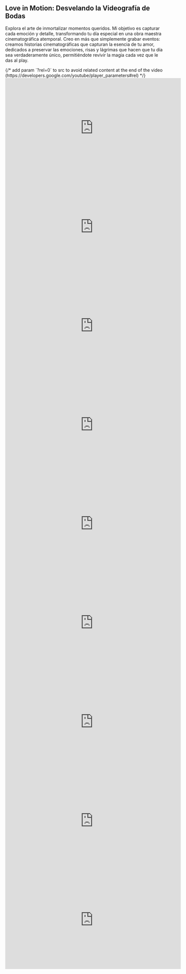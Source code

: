 <section id="videos">
	<h2>Love in Motion: Desvelando la Videografía de Bodas</h2>
	<p>
		Explora el arte de inmortalizar momentos queridos. Mi objetivo es capturar cada emoción y detalle, transformando tu
		día especial en una obra maestra cinematográfica atemporal. Creo en más que simplemente grabar eventos: creamos
		historias cinematográficas que capturan la esencia de tu amor, dedicados a preservar las emociones, risas y lágrimas
		que hacen que tu día sea verdaderamente único, permitiéndote revivir la magia cada vez que le das al play.
	</p>
	{/* add param `?rel=0` to src to avoid related content at the end of the video (https://developers.google.com/youtube/player_parameters#rel) */}
	<div class="videos">
		<iframe
			class="video"
			loading="lazy"
			width="560"
			height="315"
			src="https://www.youtube-nocookie.com/embed/7urut5SZMZY?rel=0&modestbranding=1"
			title="Wedding Caroline & Daniel"
			frameborder="0"
			allow="accelerometer; autoplay; clipboard-write; encrypted-media; gyroscope; picture-in-picture; web-share"
			allowfullscreen
		></iframe>
		<iframe
			class="video"
			loading="lazy"
			width="560"
			height="315"
			src="https://www.youtube-nocookie.com/embed/KMOXqFcQMFA?rel=0&modestbranding=1"
			title="Wedding Judith & Jordi"
			frameborder="0"
			allow="accelerometer; autoplay; clipboard-write; encrypted-media; gyroscope; picture-in-picture; web-share"
			allowfullscreen
		></iframe>
		<iframe
			class="video"
			loading="lazy"
			width="560"
			height="315"
			src="https://www.youtube-nocookie.com/embed/TZq3v_ndFbA?rel=0&modestbranding=1"
			title="Wedding Oscar & Lydia"
			frameborder="0"
			allow="accelerometer; autoplay; clipboard-write; encrypted-media; gyroscope; picture-in-picture; web-share"
			allowfullscreen
		></iframe>
		<iframe
			class="video"
			loading="lazy"
			width="560"
			height="315"
			src="https://www.youtube-nocookie.com/embed/NbLncIdWTC8?rel=0&modestbranding=1"
			title="Wedding Paola & Pedro"
			frameborder="0"
			allow="accelerometer; autoplay; clipboard-write; encrypted-media; gyroscope; picture-in-picture; web-share"
			allowfullscreen
		></iframe>
		<iframe
			class="video"
			loading="lazy"
			width="560"
			height="315"
			src="https://www.youtube-nocookie.com/embed/XSb0viGeEu0?rel=0&modestbranding=1"
			title="Wedding Caroline & Yves"
			frameborder="0"
			allow="accelerometer; autoplay; clipboard-write; encrypted-media; gyroscope; picture-in-picture; web-share"
			allowfullscreen
		></iframe>
		<iframe
			class="video"
			loading="lazy"
			width="560"
			height="315"
			src="https://www.youtube-nocookie.com/embed/NUYqJ5sdNNE?rel=0&modestbranding=1"
			title="La Boda de Madi & Greg - Un día mágico desde los preparativos hasta el baile"
			frameborder="0"
			allow="accelerometer; autoplay; clipboard-write; encrypted-media; gyroscope; picture-in-picture; web-share"
			allowfullscreen
		></iframe>
		<iframe
			class="video"
			loading="lazy"
			width="560"
			height="315"
			src="https://www.youtube-nocookie.com/embed/8J6_-tpnMps?rel=0&modestbranding=1"
			title="Wedding Julie & Tobi in Belgium"
			frameborder="0"
			allow="accelerometer; autoplay; clipboard-write; encrypted-media; gyroscope; picture-in-picture; web-share"
			allowfullscreen
		></iframe>
		<iframe
			class="video"
			loading="lazy"
			width="560"
			height="315"
			src="https://www.youtube-nocookie.com/embed/8UVePQ-54BQ?rel=0&modestbranding=1"
			title="Wedding Manisha & Craig - Party at Casa Miralles, Barcelona"
			frameborder="0"
			allow="accelerometer; autoplay; clipboard-write; encrypted-media; gyroscope; picture-in-picture; web-share"
			allowfullscreen
		></iframe>
		<iframe
			class="video"
			loading="lazy"
			width="560"
			height="315"
			src="https://www.youtube-nocookie.com/embed/QmmvKESfEsU?rel=0&modestbranding=1"
			title="Wedding Manisha & Craig at Casa Miralles, Barcelona, Spain"
			frameborder="0"
			allow="accelerometer; autoplay; clipboard-write; encrypted-media; gyroscope; picture-in-picture; web-share"
			allowfullscreen
		></iframe>
	</div>
</section>
